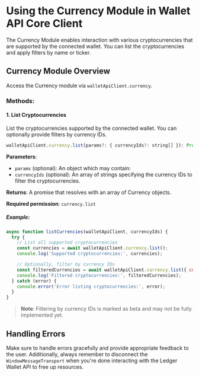 # Using the Currency Module in Wallet API Core Client

The Currency Module enables interaction with various cryptocurrencies that are supported by the connected wallet. You can list the cryptocurrencies and apply filters by name or ticker.

## Currency Module Overview

Access the Currency module via `walletApiClient.currency`.

### Methods:

#### 1. List Cryptocurrencies

List the cryptocurrencies supported by the connected wallet. You can optionally provide filters by currency IDs.

```javascript
walletApiClient.currency.list(params?: { currencyIds?: string[] }): Promise<Currency[]>
```

**Parameters**:
- `params` (optional): An object which may contain:
- `currencyIds` (optional): An array of strings specifying the currency IDs to filter the cryptocurrencies.

**Returns**: A promise that resolves with an array of Currency objects.

**Required permission**:
 `currency.list`

##### Example:

```javascript
async function listCurrencies(walletApiClient, currencyIds) {
  try {
    // List all supported cryptocurrencies
    const currencies = await walletApiClient.currency.list();
    console.log('Supported cryptocurrencies:', currencies);

    // Optionally, filter by currency IDs
    const filteredCurrencies = await walletApiClient.currency.list({ currencyIds: currencyIds });
    console.log('Filtered cryptocurrencies:', filteredCurrencies);
  } catch (error) {
    console.error('Error listing cryptocurrencies:', error);
  }
}
```

> **Note**: Filtering by currency IDs is marked as beta and may not be fully implemented yet.

## Handling Errors

Make sure to handle errors gracefully and provide appropriate feedback to the user. Additionally, always remember to disconnect the `WindowMessageTransport` when you're done interacting with the Ledger Wallet API to free up resources.